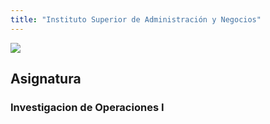 ```yaml
---
title: "Instituto Superior de Administración y Negocios"
---
```


![](images/logo.png)

## Asignatura

### __Investigacion de Operaciones I__
